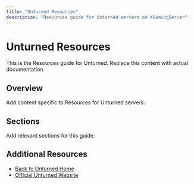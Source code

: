 ```yaml
---
title: "Unturned Resources"
description: "Resources guide for Unturned servers on XGamingServer"
---
```


# Unturned Resources

This is the Resources guide for Unturned. Replace this content with actual documentation.

## Overview

Add content specific to Resources for Unturned servers.

## Sections

Add relevant sections for this guide.

## Additional Resources

- [Back to Unturned Home](./index)
- [Official Unturned Website](https://example.com)
